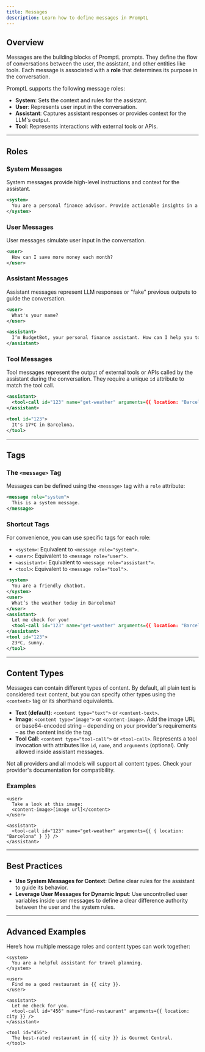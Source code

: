 ```yaml
---
title: Messages
description: Learn how to define messages in PromptL
---
```


## Overview

Messages are the building blocks of PromptL prompts. They define the flow of conversations between the user, the assistant, and other entities like tools. Each message is associated with a **role** that determines its purpose in the conversation.

PromptL supports the following message roles:
- **System**: Sets the context and rules for the assistant.
- **User**: Represents user input in the conversation.
- **Assistant**: Captures assistant responses or provides context for the LLM's output.
- **Tool**: Represents interactions with external tools or APIs.

---

## Roles

### System Messages
System messages provide high-level instructions and context for the assistant.

```xml
<system>
  You are a personal finance advisor. Provide actionable insights in a friendly tone.
</system>
```

### User Messages
User messages simulate user input in the conversation.

```xml
<user>
  How can I save more money each month?
</user>
```

### Assistant Messages
Assistant messages represent LLM responses or "fake" previous outputs to guide the conversation.

```xml
<user>
  What's your name?
</user>

<assistant>
  I’m BudgetBot, your personal finance assistant. How can I help you today?
</assistant>
```

### Tool Messages
Tool messages represent the output of external tools or APIs called by the assistant during the conversation. They require a unique `id` attribute to match the tool call.

```xml
<assistant>
  <tool-call id="123" name="get-weather" arguments={{ location: "Barcelona" }} />
</assistant>

<tool id="123">
  It's 17ºC in Barcelona.
</tool>
```

---

## Tags

### The `<message>` Tag
Messages can be defined using the `<message>` tag with a `role` attribute:

```xml
<message role="system">
  This is a system message.
</message>
```

### Shortcut Tags
For convenience, you can use specific tags for each role:
- `<system>`: Equivalent to `<message role="system">`.
- `<user>`: Equivalent to `<message role="user">`.
- `<assistant>`: Equivalent to `<message role="assistant">`.
- `<tool>`: Equivalent to `<message role="tool">`.

```xml
<system>
  You are a friendly chatbot.
</system>
<user>
  What’s the weather today in Barcelona?
</user>
<assistant>
  Let me check for you!
  <tool-call id="123" name="get-weather" arguments={{ location: "Barcelona" }} />
</assistant>
<tool id="123">
  23ºC, sunny.
</tool>
```

---

## Content Types

Messages can contain different types of content. By default, all plain text is considered `text` content, but you can specify other types using the `<content>` tag or its shorthand equivalents.

- **Text (default)**: `<content type="text">` or `<content-text>`.
- **Image**: `<content type="image">` or `<content-image>`. Add the image URL or base64-encoded string – depending on your provider's requirements – as the content inside the tag.
- **Tool Call**: `<content type="tool-call">` or `<tool-call>`. Represents a tool invocation with attributes like `id`, `name`, and `arguments` (optional). Only allowed inside assistant messages.

<Note>
  Not all providers and all models will support all content types. Check your provider's documentation for compatibility.
</Note>

### Examples
```tsx
<user>
  Take a look at this image:
  <content-image>[image url]</content>
</user>

<assistant>
  <tool-call id="123" name="get-weather" arguments={{ { location: "Barcelona" } }} />
</assistant>
```

---

## Best Practices

- **Use System Messages for Context**: Define clear rules for the assistant to guide its behavior.
- **Leverage User Messages for Dynamic Input**: Use uncontrolled user variables inside user messages to define a clear difference authority between the user and the system rules.

---

## Advanced Examples

Here’s how multiple message roles and content types can work together:

```tsx
<system>
  You are a helpful assistant for travel planning.
</system>

<user>
  Find me a good restaurant in {{ city }}.
</user>

<assistant>
  Let me check for you.
  <tool-call id="456" name="find-restaurant" arguments={{ location: city }} />
</assistant>

<tool id="456">
  The best-rated restaurant in {{ city }} is Gourmet Central.
</tool>
````